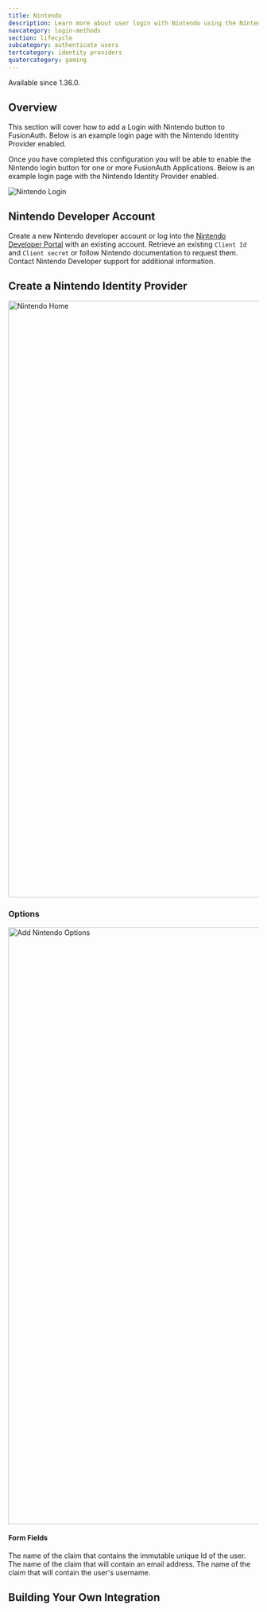 ```yaml
---
title: Nintendo
description: Learn more about user login with Nintendo using the Nintendo Identity Provider.
navcategory: login-methods
section: lifecycle
subcategory: authenticate users
tertcategory: identity providers
quatercategory: gaming
---
```


<PremiumPlanBlurb />

<Aside type="version">
Available since 1.36.0.
</Aside>

## Overview

This section will cover how to add a Login with Nintendo button to FusionAuth. Below is an example login page with the Nintendo Identity Provider enabled.

Once you have completed this configuration you will be able to enable the Nintendo login button for one or more FusionAuth Applications. Below is an example login page with the Nintendo Identity Provider enabled.

<img src="/img/docs/lifecycle/authenticate-users/identity-providers/gaming/login-nintendo.png" alt="Nintendo Login"  />

<IdentityProviderOverviewDiagram identity_provider_name="Nintendo" />

## Nintendo Developer Account

Create a new Nintendo developer account or log into the [Nintendo Developer Portal](https://developer.nintendo.com) with an existing account. Retrieve an existing `Client Id` and `Client secret` or follow Nintendo documentation to request them. Contact Nintendo Developer support for additional information.

## Create a Nintendo Identity Provider

<IdpApplicationConfiguration identity_provider="Nintendo" />

<img src="/img/docs/lifecycle/authenticate-users/identity-providers/gaming/identity-provider-nintendo-add.png" alt="Nintendo Home" width="1200" />

<IdpFormFields getStartedHref="https://developer.nintendo.com/"
               getStartedText="Nintendo Developer Portal"
               idp="Nintendo"
               linkingStrategy="Create a pending link"
               scopeDescription="The optional scope parameter used by Nintendo to request details about the user." />

### Options

<img src="/img/docs/lifecycle/authenticate-users/identity-providers/gaming/identity-provider-nintendo-add-options.png" alt="Add Nintendo Options" width="1200" role="top-cropped" />

#### Form Fields

<APIBlock>
  <APIField name="Unique Id claim" optional defaults="id">
    The name of the claim that contains the immutable unique Id of the user.
  </APIField>
  <APIField name="Email claim" optional defaults="email">
    The name of the claim that will contain an email address.
  </APIField>
  <APIField name="Username claim" optional defaults="preferred_username">
    The name of the claim that will contain the user's username.
  </APIField>
</APIBlock>

## Building Your Own Integration

<LoginApiIntegration apiRef="/docs/apis/identity-providers/nintendo#complete-the-propsmanual_idp_display_name-login" identity_provider_fragment="nintendo" identity_provider_path="nintendo" identity_provider_name="Nintendo" />
